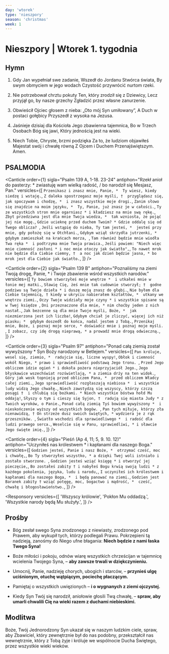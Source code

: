 ```yaml
---
day: 'wtorek'
type: 'nieszpory'
season: 'christmas'
week: 1
---
```


# Nieszpory | Wtorek 1. tygodnia

<OpeningVersicle />

## Hymn

1. Gdy Jan wypełniał swe zadanie,
   Wszedł do Jordanu Stwórca świata,
   By swym obmyciem w jego wodach
   Czystość przywrócić nurtom rzeki.

2. Nie potrzebował chrztu pokuty
   Ten, który zrodził się z Dziewicy,
   Lecz przyjął go, by nasze grzechy
   Zgładzić przez własne zanurzenie.

3. Obwieścił Ojciec głosem z nieba:
   „Oto mój Syn umiłowany”,
   A Duch w postaci gołębicy
   Przyszedł z wysoka na Jezusa.

4. Jaśnieje dzisiaj dla Kościoła
   Jego zbawienna tajemnica,
   Bo w Trzech Osobach Bóg się jawi,
   Który jednością jest na wieki.

5. Niech Tobie, Chryste, brzmi podzięka
   Za to, że ludziom objawiłeś
   Majestat swój i chwałę równą
   Z Ojcem i Duchem Przenajświętszym. Amen.

## PSALMODIA

<Canticle
  order={1}
  sigla="Psalm 139 A, 1-18. 23-24"
  antiphon="Rzekł anioł do pasterzy: * zwiastuję wam wielką radość, / bo narodził się Mesjasz, Pan."
  versicles={[
    `Przenikasz i znasz mnie, Panie, * 
Ty wiesz, kiedy siedzę i wstaję.`,
    `Z daleka spostrzegasz moje myśli, † 
przyglądasz się, jak spoczywam i chodzę, * 
i znasz wszystkie moje drogi.`,
    `Zanim słowo się znajdzie na moim języku, * 
Ty, Panie, już znasz je w całości.`,
    `Ty ze wszystkich stron mnie ogarniasz *
i kładziesz na mnie swą rękę.`,
    `Zbyt przedziwna jest dla mnie Twoja wiedza, * 
tak wzniosła, że pojąć jej nie mogę.`,
    `Gdzie ucieknę przed duchem Twoim? *
Gdzie oddalę się od Twego oblicza? `,
    `Jeśli wstąpię do nieba, Ty tam jesteś, * 
jesteś przy mnie, gdy położę się w Otchłani.`,
    `Gdybym wziął skrzydła jutrzenki, *
gdybym zamieszkał na krańcach morza, `,
    `Tam również będzie mnie wiodła Twa ręka * 
i podtrzyma mnie Twoja prawica.`,
    `Jeśli powiem: "Niech więc mnie ciemność zasłoni *
i noc mnie otoczy jak światło",`,
    `To nawet mrok nie będzie dla Ciebie ciemny, † 
a noc jak dzień będzie jasna, *
bo mrok jest dla Ciebie jak światło.`,
  ]}
/>

<Canticle
  order={2}
  sigla="Psalm 139 B"
  antiphon="Poznaliśmy na ziemi Twoją drogę, Panie, * i Twoje zbawienie wśród wszystkich narodów."
  versicles={[
    `Ty bowiem stworzyłeś moje wnętrze * 
i utkałeś mnie w łonie mej matki.`,
    `Sławię Cię, żeś mnie tak cudownie stworzył; † 
godne podziwu są Twoje dzieła *
i duszę moją znasz do głębi.`,
    `Nie byłem dla Ciebie tajemnicą, †
kiedy w ukryciu nabierałem kształtów, * 
utkany we wnętrzu ziemi.`,
    `Oczy Twoje widziały moje czyny *
i wszystkie spisane są w Twej księdze `,
    `Dni przeznaczone dla mnie, *
nim choćby jeden z nich nastał.`,
    `Jak bezcenne są dla mnie Twoje myśli, Boże, * 
jak niezmierzona jest ich liczba!`,
    `Gdybym chciał je zliczyć, więcej ich niż piasku; * 
gdybym doszedł do końca, nadal jestem z Tobą.`,
    `Przenikaj mnie, Boże, i poznaj moje serce, *
doświadcz mnie i poznaj moje myśli. `,
    `I zobacz, czy idę drogą nieprawą, *
a prowadź mnie drogą odwieczną.`,
  ]}
/>

<Canticle
  order={3}
  sigla="Psalm 97"
  antiphon="Ponad całą ziemią został wywyższony * Syn Boży narodzony w Betlejem."
  versicles={[
    `Pan króluje, wesel się, ziemio, * 
radujcie się, liczne wyspy!`,
    `Obłok i ciemność wokół Niego, *
prawo i sprawiedliwość podstawą Jego tronu. `,
    `Przed Jego obliczem idzie ogień *
i dokoła pożera nieprzyjaciół Jego.`,
    `Jego błyskawice wszechświat rozświetlają, *
a ziemia drży na ten widok.`,
    `Góry jak wosk topnieją przed obliczem Pana, * 
przed obliczem Władcy całej ziemi.`,
    `Jego sprawiedliwość rozgłaszają niebiosa * 
i wszystkie ludy widzą Jego chwałę.`,
    `Niech zawstydzą się wszyscy, którzy czczą posągi † 
i chlubią się bożkami. *
Niech wszystkie bóstwa hołd Mu oddają!`,
    `Słyszy o tym i cieszy się Syjon, † 
radują się miasta Judy *
z Twoich wyroków, o Panie.`,
    `Ponad całą ziemią Tyś bowiem wywyższony * 
i nieskończenie wyższy od wszystkich bogów. `,
    `Pan tych miłuje, którzy zła nienawidzą, †
On strzeże dusz swoich świętych, *
wydziera je z rąk grzeszników. `,
    `Światło wschodzi dla sprawiedliwego * 
i radość dla ludzi prawego serca.`,
    `Weselcie się w Panu, sprawiedliwi, *
i sławcie Jego święte imię.`,
  ]}
/>

<Canticle
  order={4}
  sigla="Pieśń (Ap 4, 11; 5, 9. 10. 12)"
  antiphon="Uczyniłeś nas królestwem * i kapłanami dla naszego Boga."
  versicles={[
    `Godzien jesteś, Panie i nasz Boże, * 
otrzymać cześć, moc i chwałę,`,
    `Bo Ty stworzyłeś wszystko, *
a dzięki Twej woli istniało i zostało stworzone. `,
    `Godzien jesteś wziąć księgę *
i otworzyć jej pieczęcie,`,
    `Bo zostałeś zabity †
i nabyłeś Bogu krwią swoją ludzi *
z każdego pokolenia, języka, ludu i narodu,`,
    `I uczyniłeś ich królestwem i kapłanami dla naszego Boga, * 
i będą panować na ziemi.`,
    `Godzien jest Baranek zabity †
wziąć potęgę, moc, bogactwo i mądrość, * 
cześć, chwałę i błogosławieństwo.`,
  ]}
/>

<Passage
  sigla="1 P 1, 18-21"
  passage="Wiecie bowiem, że z waszego, odziedziczonego po przodkach, złego postępowania zostali wykupieni nie czymś przemijającym, srebrem lub złotem, ale drogocenną krwią Chrystusa, jako baranka niepokalanego i bez zmazy. On był wprawdzie przewidziany przed stworzeniem świata, dopiero jednak w ostatnich czasach się objawił ze względu na was. Wyście przez Niego uwierzyli w Boga, który wzbudził Go z martwych i udzielił Mu chwały, tak że wiara wasza i nadzieja są skierowane ku Bogu."
/>

<Responsory
  versicles={[
    'Wszyscy królowie',
    'Pokłon Mu oddadzą.',
    'Wszystkie narody będą Mu służyły.',
  ]}
/>

<Magnificat antiphon="Mnóstwo zastępów niebieskich, wielbiły Boga sławami: * Chwała na wysokości Bogu, / a na ziemi pokój ludziom, / których umiłował." />

## Prośby

- Bóg zesłał swego Syna zrodzonego z niewiasty, zrodzonego pod Prawem, aby wykupił tych, którzy podlegali Prawu. Pokrzepieni tą nadzieją, zanośmy do Niego ufne błagania: **Niech będzie z nami łaska Twego Syna!**

- Boże miłości i pokoju, odnów wiarę wszystkich chrześcijan w tajemnicę wcielenia Twojego Syna, – **aby zawsze trwali w dziękczynieniu.**

- Umocnij, Panie, nadzieję chorych, ubogich i starców, – **przynieś ulgę uciśnionym, otuchę wątpiącym, pociechę płaczącym.**

- Pamiętaj o wszystkich uwięzionych – **i o wygnanych z ziemi ojczystej.**

- Kiedy Syn Twój się narodził, aniołowie głosili Twą chwałę, – **spraw, aby umarli chwalili Cię na wieki razem z duchami niebieskimi.**

<CustomIntercessions />

<KyrieEleison />

<LordsPrayer />

## Modlitwa

Boże, Twój Jednorodzony Syn ukazał się w naszym ludzkim ciele, spraw, aby Zbawiciel, który zewnętrznie był do nas podobny, przekształcił nas wewnętrznie, który z Tobą żyje i króluje we wspólnocie Ducha Świętego, przez wszystkie wieki wieków.

<Amen />

<BlessingAndConcludingVersicle />

<SalveRegina />
